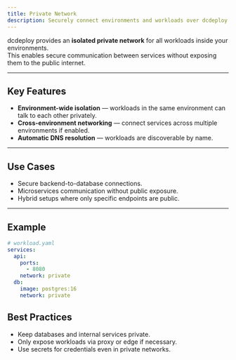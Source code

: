 ```yaml
---
title: Private Network
description: Securely connect environments and workloads over dcdeploy’s private network.
---
```


dcdeploy provides an **isolated private network** for all workloads inside your environments.  
This enables secure communication between services without exposing them to the public internet.

---

## Key Features
- **Environment-wide isolation** — workloads in the same environment can talk to each other privately.  
- **Cross-environment networking** — connect services across multiple environments if enabled.  
- **Automatic DNS resolution** — workloads are discoverable by name.  

---

## Use Cases
- Secure backend-to-database connections.  
- Microservices communication without public exposure.  
- Hybrid setups where only specific endpoints are public.  

---

## Example

```yaml
# workload.yaml
services:
  api:
    ports:
      - 8080
    network: private
  db:
    image: postgres:16
    network: private
```    
## Best Practices
- Keep databases and internal services private.
- Only expose workloads via proxy or edge if necessary.
- Use secrets for credentials even in private networks.